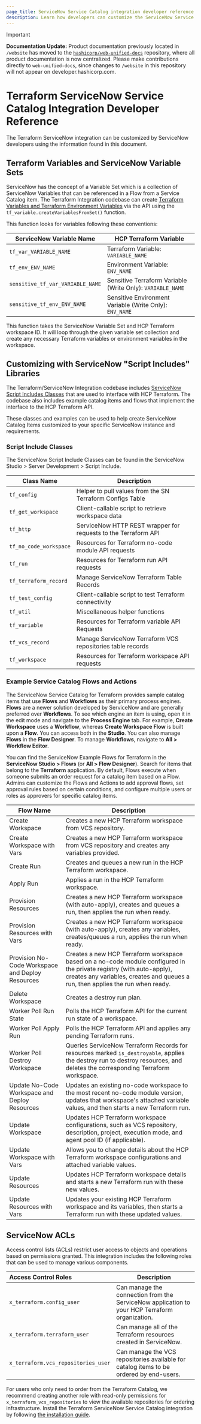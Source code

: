 ```yaml
---
page_title: ServiceNow Service Catalog integration developer reference
description: Learn how developers can customize the ServiceNow Service Catalog integration.
---
```


> [!IMPORTANT]  
> **Documentation Update:** Product documentation previously located in `/website` has moved to the [`hashicorp/web-unified-docs`](https://github.com/hashicorp/web-unified-docs) repository, where all product documentation is now centralized. Please make contributions directly to `web-unified-docs`, since changes to `/website` in this repository will not appear on developer.hashicorp.com.

# Terraform ServiceNow Service Catalog Integration Developer Reference

The Terraform ServiceNow integration can be customized by ServiceNow developers
using the information found in this document.

## Terraform Variables and ServiceNow Variable Sets

ServiceNow has the concept of a Variable Set which is a collection of ServiceNow
Variables that can be referenced in a Flow from a Service Catalog item. The
Terraform Integration codebase can create [Terraform Variables and Terraform
Environment Variables](/terraform/cloud-docs/workspaces/variables) via the API using the
`tf_variable.createVariablesFromSet()` function.

This function looks for variables following these conventions:

| ServiceNow Variable Name         | HCP Terraform Variable                                   |
| -------------------------------- | ---------------------------------------------------------- |
| `tf_var_VARIABLE_NAME`           | Terraform Variable: `VARIABLE_NAME`                        |
| `tf_env_ENV_NAME`                | Environment Variable: `ENV_NAME`                           |
| `sensitive_tf_var_VARIABLE_NAME` | Sensitive Terraform Variable (Write Only): `VARIABLE_NAME` |
| `sensitive_tf_env_ENV_NAME`      | Sensitive Environment Variable (Write Only): `ENV_NAME`    |

This function takes the ServiceNow Variable Set and HCP Terraform workspace
ID. It will loop through the given variable set collection and create any
necessary Terraform variables or environment variables in the workspace.

## Customizing with ServiceNow "Script Includes" Libraries

The Terraform/ServiceNow Integration codebase includes [ServiceNow Script
Includes
Classes](https://docs.servicenow.com/csh?topicname=c_ScriptIncludes.html&version=latest)
that are used to interface with HCP Terraform. The codebase also includes
example catalog items and flows that implement the interface to the HCP Terraform API.

These classes and examples can be used to help create ServiceNow Catalog Items
customized to your specific ServiceNow instance and requirements.

### Script Include Classes

The ServiceNow Script Include Classes can be found in the ServiceNow Studio >
Server Development > Script Include.

| Class Name            | Description                                                |
| --------------------- | ---------------------------------------------------------- |
| `tf_config`           | Helper to pull values from the SN Terraform Configs Table  |
| `tf_get_workspace`    | Client-callable script to retrieve workspace data          |
| `tf_http`             | ServiceNow HTTP REST wrapper for requests to the Terraform API |
| `tf_no_code_workspace`| Resources for Terraform no-code module API requests       |
| `tf_run`              | Resources for Terraform run API requests                   |
| `tf_terraform_record` | Manage ServiceNow Terraform Table Records                  |
| `tf_test_config`      | Client-callable script to test Terraform connectivity      |
| `tf_util`             | Miscellaneous helper functions                             |
| `tf_variable`         | Resources for Terraform variable API Requests              |
| `tf_vcs_record`       | Manage ServiceNow Terraform VCS repositories table records |
| `tf_workspace`        | Resources for Terraform workspace API requests             |

### Example Service Catalog Flows and Actions

The ServiceNow Service Catalog for Terraform provides sample catalog items that use **Flows** 
and **Workflows** as their primary process engines.  **Flows** are a newer solution developed 
by ServiceNow and are generally preferred over **Workflows**. To see which engine an item is using, open it 
in the edit mode and navigate to the **Process Engine** tab. For example, **Create Workspace** uses a **Workflow**, 
whereas **Create Workspace Flow** is built upon a **Flow**. You can access both in the **Studio**. You can also 
manage **Flows** in the **Flow Designer**. To manage **Workflows**, navigate to **All > Workflow Editor**.

You can find the ServiceNow Example Flows for Terraform in the **ServiceNow Studio > Flows** (or **All > Flow Designer**). 
Search for items that belong to the **Terraform** application. By default, Flows execute when someone submits an order request 
for a catalog item based on a Flow. Admins can customize the Flows and Actions to add approval flows, set approval rules based 
on certain conditions, and configure multiple users or roles as approvers for specific catalog items. 

| Flow Name                     | Description                                                                                                                                                                  |
| ----------------------------- | ---------------------------------------------------------------------------------------------------------------------------------------------------------------------------- |
| Create Workspace              | Creates a new HCP Terraform workspace from VCS repository.                                                                                                                 |
| Create Workspace with Vars    | Creates a new HCP Terraform workspace from VCS repository and creates any variables provided.                                                                              |
| Create Run                    | Creates and queues a new run in the HCP Terraform workspace.                                                                                                                   |
| Apply Run                     | Applies a run in the HCP Terraform workspace.                                                                                                                              |
| Provision Resources           | Creates a new HCP Terraform workspace (with auto-apply), creates and queues a run, then applies the run when ready.                                                                     |
| Provision Resources with Vars | Creates a new HCP Terraform workspace (with auto-apply), creates any variables, creates/queues a run, applies the run when ready.  
| Provision No-Code Workspace and Deploy Resources | Creates a new HCP Terraform workspace based on a no-code module configured in the private registry (with auto-apply), creates any variables, creates and queues a run, then applies the run when ready.                                                |
| Delete Workspace              | Creates a destroy run plan.                                                                                                                                                  |
| Worker Poll Run State         | Polls the HCP Terraform API for the current run state of a workspace.                                                                                                      |
| Worker Poll Apply Run         | Polls the HCP Terraform API and applies any pending Terraform runs.                                                                                                        |
| Worker Poll Destroy Workspace | Queries ServiceNow Terraform Records for resources marked `is_destroyable`, applies the destroy run to destroy resources, and deletes the corresponding Terraform workspace. |
| Update No-Code Workspace and Deploy Resources | Updates an existing no-code workspace to the most recent no-code module version, updates that workspace's attached variable values, and then starts a new Terraform run.     
| Update Workspace              | Updates HCP Terraform workspace configurations, such as VCS repository, description, project, execution mode, and agent pool ID (if applicable).                               |
| Update Workspace with Vars    | Allows you to change details about the HCP Terraform workspace configurations and attached variable values.                                                          |
| Update Resources              | Updates HCP Terraform workspace details and starts a new Terraform run with these new values.                                                                              |
| Update Resources with Vars    | Updates your existing HCP Terraform workspace and its variables, then starts a Terraform run with these updated values.                                                    |

## ServiceNow ACLs

Access control lists (ACLs) restrict user access to objects and operations based
on permissions granted. This integration includes the following roles that can
be used to manage various components.

| Access Control Roles                | Description                                                                                     |
| :---------------------------------- | ----------------------------------------------------------------------------------------------- |
| `x_terraform.config_user`           | Can manage the connection from the ServiceNow application to your HCP Terraform organization. |
| `x_terraform.terraform_user`        | Can manage all of the Terraform resources created in ServiceNow.                                |
| `x_terraform.vcs_repositories_user` | Can manage the VCS repositories available for catalog items to be ordered by end-users.         |

For users who only need to order from the Terraform Catalog, we recommend
creating another role with read-only permissions for
`x_terraform_vcs_repositories` to view the available repositories for ordering
infrastructure. Install the Terraform ServiceNow Service Catalog integration by
following [the installation guide](/terraform/cloud-docs/integrations/service-now/service-catalog-terraform).

